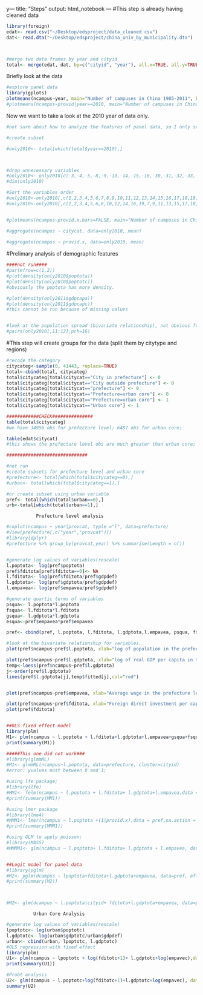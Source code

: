 y---
title: "Steps"
output: html_notebook
---
#This step is already having cleaned data

```r
library(foreign)
edat<- read.csv("~/Desktop/edsproject/data_cleaned.csv")
dat<- read.dta("~/Desktop/edsproject/china_univ_by_municipality.dta")



#merge two data frames by year and cityid
total<- merge(edat, dat, by=c("cityid", "year"), all.x=TRUE, all.y=TRUE)

```

Briefly look at the data
```r
#explore panel data
library(gplots)
plotmeans(ncampus~year, main="Number of campuses in China 1985-2011", bars= FALSE, n.label= FALSE, data=total)
#plotmeans(ncampus~provid|year==2010, main="Number of campuses in China 1985-2011", n.label= FALSE, data=dat)

```

Now we want to take a look at the 2010 year of data only.
```r
#not sure about how to analyze the features of panel data, so I only select the year of 2010 and see what could be the possible cluster.

#create subset

#only2010<- total[which(total$year==2010),]



#drop unnecessary variables
#only2010<- only2010[c(-3,-4,-5,-8,-9,-13,-14,-15,-16,-30,-31,-32,-33,-34,-35,-36,-37,-38,-39,-40,-41,-43,-44,-45)]
#dim(only2010)

#Sort the variables order
#only2010<-only2010[,c(1,2,3,4,5,6,7,8,9,10,11,12,13,14,15,16,17,18,19,20,21,22,23,24,25,26,27,28,29,30,31,32,33,34,35,36,37,38,39)]
#only2010<-only2010[,c(1,2,3,4,5,6,8,10,12,14,16,19,7,9,11,13,15,17,18,20,21,22,23,24,25,26,27,28,29,30,31,32,33,34,35,36,37,38,39)]


#plotmeans(ncampus~provid.x,bars=FALSE, main="Number of campuses in China 2010, by province", data=only2010)

#aggregate(ncampus ~ citycat, data=only2010, mean)
 
#aggregate(ncampus ~ provid.x, data=only2010, mean)


```

#Prelimary analysis of demographic features

```r
####not run####
#par(mfrow=c(1,2))
#plot(density(only2010$poptota))
#plot(density(only2010$poptotc))
#obviously the poptota has more density.

#plot(density(only2011$gdpcapa))
#plot(density(only2011$gdpcapc))
#this cannot be run because of missing values


#look at the population spread (bivariate relationship), not obvious founding
#pairs(only2010[,11:12],pch=16)
```


#This step will create groups for the data (split them by citytype and regions)
```r

#recode the category
citycateg<-sample(0, 41443, replace=TRUE)
total<-cbind(total, citycateg)
total$citycateg[total$citycat=="City in prefecture"] <- 0
total$citycateg[total$citycat=="City outside prefecture"] <- 0
total$citycateg[total$citycat=="prefecture"] <- 0
total$citycateg[total$citycat=="Prefecture=urban core"] <- 0
total$citycateg[total$citycat=="Prefecture=urban core"] <- 1
total$citycateg[total$citycat=="Urban core"] <- 1

############CHECK###############
table(total$citycateg)
#we have 34956 obs for prefecture level; 6487 obs for urban core;

table(edat$citycat)
#this shows the prefecture level obs are much greater than urban core; 

##############################

#not run
#create subsets for prefecture level and urban core
#prefecture<- total[which(total$citycateg==0),]
#urban<- total[which(total$citycateg==1),]

#or create subset using urban variable
pref<- total[which(total$urban==0),]
urb<-total[which(total$urban==1),]

```

####################################################################
               Prefecture level analysis
####################################################################
```r
#coplot(ncampus ~ year|provcat, typle ="l", data=prefecture)
#View(prefecture[,c("year","provcat")])
#library(dplyr)
#prefecture %>% group_by(provcat,year) %>% summarise(Length = n())


#generate log values of variables(rescale)
l.poptota<- log(pref$poptota)
pref$fditota[pref$fditota==0]<- NA
l.fditota<- log(pref$fditota/pref$gdpdef)
l.gdptota<- log(pref$gdptota/pref$gdpdef)
l.empavea<- log(pref$empavea/pref$gdpdef)

#generate quartic terms of variables
psqua<- l.poptota*l.poptota
fsqua<- l.fditota*l.fditota
gsqua<- l.gdptota*l.gdptota
esqua<-pref$empavea*pref$empavea

pref<- cbind(pref, l.poptota, l.fditota, l.gdptota,l.empavea, psqua, fsqua,gsqua,esqua)

#look at the bivariate relationship for variables.
plot(pref$ncampus~pref$l.poptota, xlab="log of population in the prefecture level", ylab = "number of campuses in the prefecture level")

plot(pref$ncampus~pref$l.gdptota, xlab="log of real GDP per capita in the prefecture level", ylab = "number of campuses in the prefecture level")
temp<-loess(pref$ncampus~pref$l.gdptota)
j<-order(pref$l.gdptota)
lines(pref$l.gdptota[j],temp$fitted[j],col="red")


plot(pref$ncampus~pref$empavea, xlab="Average wage in the prefecture level", ylab = "number of campuses in the prefecture level")

plot(pref$ncampus~pref$fditota, xlab="Foreign direct investment per capita in the prefecture level", ylab = "number of campuses in the prefecture level")
plot(pref$fditota)


##OLS fixed effect model
library(plm)
M1<- plm(ncampus ~ l.poptota + l.fditota+l.gdptota+l.empavea+gsqua+fsqua+esqua+psqua,data = pref, index=c("cityid", "year"), model="within")
print(summary(M1))

#####This one did not work###
#library(glmmML)
#M1<- glmmML(ncampus~l.poptota, data=prefecture, cluster=cityid)
#error: yvalues must between 0 and 1;

#using lfe package;
#library(lfe)
#MM1<- felm(ncampus ~ l.poptota + l.fditota+ l.gdptota+l.empavea,data = pref,weights = pref$phat)
#print(summary(MM1))

#using lmer package
#library(lme4)
#MMM1<- lmer(ncampus ~ l.poptota +(1|provid.x),data = pref,na.action = TRUE)
#print(summary(MMM1))

#using GLM to apply poisson;
#library(MASS)
#MMMM1<- glm(ncampus ~ l.poptota+ l.fditota+ l.gdptota + l.empavea, data = pref,na.action = TRUE)


##Logit model for panel data
#library(pglm)
#M2<- pglm(dcampus ~ lpoptota+fditota+l.gdptota+empavea, data=pref, effect="individual",family= binomial('probit'), model="within")
#print(summary(M2))



#M2<- glm(dcampus ~ l.poptota|cityid+ fditota+l.gdptota+empavea, data=pref,family = binomial)
```

########################################################################
              Urban Core Analysis
########################################################################

```r
#generate log values of variables(rescale)
lpoptotc<- log(urban$poptotc)
l.gdptotc<- log(urban$gdptotc/urban$gdpdef)
urban<- cbind(urban, lpoptotc, l.gdptotc)
#OLS regression with fixed effect
library(plm)
U1<- plm(ncampus ~ lpoptotc + log(fditotc+1)+ l.gdptotc+log(empavec),data = urban, index=c("cityid", "year"), effect= "individual",model="within")
print(summary(U1))

#Probt analysis
U2<- glm(dcampus ~ l.poptotc+log(fditotc+1)+l.gdptotc+log(empavec), data=urban,family = "binomial")
summary(U2)
```


